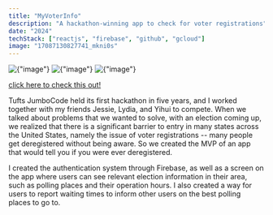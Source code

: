 ```yaml
---
title: "MyVoterInfo"
description: "A hackathon-winning app to check for voter registrations"
date: "2024"
techStack: ["reactjs", "firebase", "github", "gcloud"]
image: "17087130827741_mkni0s"
---
```



<div className="flex w-full justify-center">
  <CldImage
    src="17087130827741_mkni0s"
    crop={{
      type: "fill",
      source: true,
    }}
    class="rounded-2xl"
  />
</div>
<div className="project-hero-image-container">
  <Image src={Fridgelink1} alt={"image"} className="project-hero-image" />
  <Image src={Fridgelink2} alt={"image"} className="project-hero-image" />
  <Image src={Fridgelink3} alt={"image"} className="project-hero-image" />
</div>

[click here to check this out!](https://keep-mass-beautiful.vercel.app/Demo)

<SectionTitle title="OVERVIEW" />

Tufts JumboCode held its first hackathon in five years, and I worked together with
my friends Jessie, Lydia, and Yihui to compete. When we talked about problems that
we wanted to solve, with an election coming up, we realized that there is a significant
barrier to entry in many states across the United States, namely the issue of
voter registrations -- many people get deregistered without being aware. So
we created the MVP of an app that would tell you if you were ever deregistered.

<SectionTitle title="MY INVOLVEMENT" />

I created the authentication system through Firebase, as well as a screen on the
app where users can see relevant election information in their area, such as
polling places and their operation hours. I also created a way for users to report
waiting times to inform other users on the best polling places to go to.
